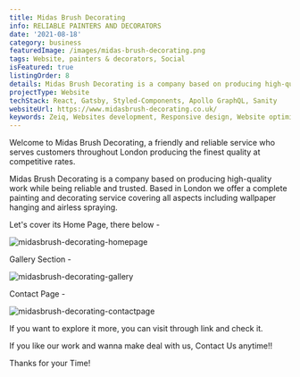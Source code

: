 ```yaml
---
title: Midas Brush Decorating
info: RELIABLE PAINTERS AND DECORATORS
date: '2021-08-18'
category: business
featuredImage: /images/midas-brush-decorating.png
tags: Website, painters & decorators, Social
isFeatured: true
listingOrder: 8
details: Midas Brush Decorating is a company based on producing high-quality work while being reliable and trusted, offering painting and decorating services.
projectType: Website
techStack: React, Gatsby, Styled-Components, Apollo GraphQL, Sanity
websiteUrl: https://www.midasbrush-decorating.co.uk/
keywords: Zeiq, Websites development, Responsive design, Website optimization, E-commerce development, Content management systems (CMS), Website security, Search engine optimization (SEO), JavaScript frameworks , React, Nextjs, Cloud hosting (e.g. AWS, Azure, Google Cloud)
---
```


Welcome to Midas Brush Decorating, a friendly and reliable service who serves customers throughout London producing the finest quality at competitive rates.

Midas Brush Decorating is a company based on producing high-quality work while being reliable and trusted. Based in London we offer a complete painting and decorating service covering all aspects including wallpaper hanging and airless spraying.

Let's cover its Home Page, there below -

![midasbrush-decorating-homepage](../images/midasbrush-decorating-homepage.jpeg)

Gallery Section -

![midasbrush-decorating-gallery](../images/midasbrush-decorating-gallery.jpeg)

Contact Page -

![midasbrush-decorating-contactpage](../images/midasbrush-decorating-contactpage.jpeg)

If you want to explore it more, you can visit through link and check it.

If you like our work and wanna make deal with us, Contact Us anytime!!

Thanks for your Time!
